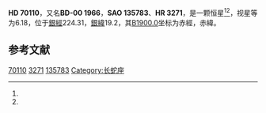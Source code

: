 {{Starbox begin
| name = HD 70110
}}
{{Starbox observe
| epoch = [[J2000.0|J2000.0]]
| constell = {{星座名待查}}<ref name=SIMBAD>{{cite web
 | url=http://simbad.u-strasbg.fr/simbad/sim-id?Ident=HR+3271
 | title=Pulsating variable Star
 | publisher=Centre de Données astronomiques de Strasbourg
 | work=SIMBAD
 | accessdate=2012-07-13
 | archive-date=2016-03-17
 | archive-url=https://web.archive.org/web/20160317124520/http://simbad.u-strasbg.fr/simbad/sim-id?Ident=HR+3271
 | dead-url=no
 }}</ref><ref name=DATA>{{cite web
 | url=http://vizier.u-strasbg.fr/viz-bin/VizieR-5?-out.add=.&-source=5050&-corr=PK=HR&-out.max=9999&HR=3271
 | title=VizieR Detailed Page
 | accessdate=2012-07-13
 | archive-date=2016-03-05
 | archive-url=https://web.archive.org/web/20160305025718/http://vizier.u-strasbg.fr/viz-bin/VizieR-5?-out.add=.&-source=5050&-corr=PK=HR&-out.max=9999&HR=3271
 | dead-url=no
 }}</ref>
| 星官 = 
| ra = {{RA|8|20|13.1}}<ref name=SIMBAD /><ref name=DATA />
| dec = {{DEC|-0|54|34}}<ref name=SIMBAD /><ref name=DATA />
| appmag_v = 6.18<ref name=SIMBAD /><ref name=DATA />
}}
{{Starbox character
| class = F9V<ref name=SIMBAD /><ref name=DATA />
| b-v = 0.6<ref name=SIMBAD /><ref name=DATA />
| u-b = 0.15<ref name=SIMBAD /><ref name=DATA />
| r-i = <ref name=SIMBAD /><ref name=DATA />
| variable = 
}}
{{Starbox astrometry
| radial_v = 0.15
| prop_mo_ra = 10
| parallax = 
| p_error = 
}}
{{Starbox catalog
| names =BD-00 1966，[[SAO星表|SAO]] 135783，[[HD星表|HD]] 70110，[[HR星表|HR]] 3271}}
{{Starbox reference |Simbad=HR+3271}}
{{Starbox end}}

'''HD 70110'''，又名'''BD-00 1966'''，'''SAO 135783'''、'''HR 3271'''，是一颗恒星<ref name=SIMBAD /><ref name=DATA />，视星等为6.18，位于[[銀道座標系|銀經]]224.31，[[銀道座標系|銀緯]]19.2，其[[B1900.0|B1900.0]]坐标为赤經{{RA|8|15|6.8}}，赤緯{{DEC|-0|19.2|32}}。

== 参考文献 ==
{{reflist}}

{{star-stub}}

[[Category:HD和HDE天體|70110]]
[[Category:HR天體|3271]]
[[Category:SAO天體|135783]]
[[Category:长蛇座|Category:长蛇座]]